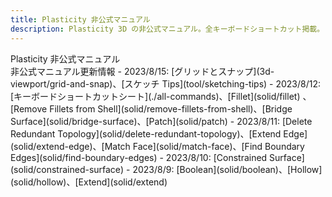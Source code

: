 ```yaml
---
title: Plasticity 非公式マニュアル
description: Plasticity 3D の非公式マニュアル。全キーボードショートカット掲載。日々更新中！
---
```


<div style={{margin: '2em 0'}}>
    <span style={{fontSize: '2em'}}><span style={{fontWeight: 800}}>Plasticity&nbsp;</span>非公式マニュアル</span>
</div>

<Cards>
    <Card title="全コマンド & キーボードショートカット" href="./all-commands" />
    <Card title="はじめに" href="./getting-started" />
    <Card title="3Dビューポート" href="./3d-viewport" />
    <Card title="ツール" href="./tool" />
    <Card title="共通のコマンド" href="./common" />
    <Card title="スケッチのコマンド" href="./sketch" />
    <Card title="ソリッドのコマンド" href="./solid" />
    <Card title="CADエッセンシャル" href="./cad-essentials" />
</Cards>

<Callout type="info" emoji="ℹ️">
非公式マニュアル更新情報
- 2023/8/15: [グリッドとスナップ](3d-viewport/grid-and-snap)、[スケッチ Tips](tool/sketching-tips)
- 2023/8/12: [キーボードショートカットシート](./all-commands)、[Fillet](solid/fillet) 、[Remove Fillets from Shell](solid/remove-fillets-from-shell)、[Bridge Surface](solid/bridge-surface)、[Patch](solid/patch)
- 2023/8/11: [Delete Redundant Topology](solid/delete-redundant-topology)、[Extend Edge](solid/extend-edge)、[Match Face](solid/match-face)、[Find Boundary Edges](solid/find-boundary-edges)
- 2023/8/10: [Constrained Surface](solid/constrained-surface)
- 2023/8/9: [Boolean](solid/boolean)、[Hollow](solid/hollow)、[Extend](solid/extend) 
</Callout>


